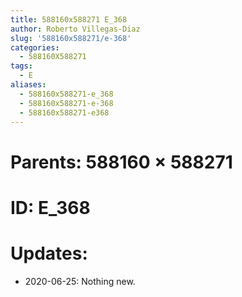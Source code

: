 ```yaml
---
title: 588160x588271 E_368
author: Roberto Villegas-Diaz
slug: '588160x588271/e-368'
categories:
  - 588160X588271
tags:
  - E
aliases:
  - 588160x588271-e_368
  - 588160x588271-e-368
  - 588160x588271-e368
---
```


# **Parents**: 588160 $\times$ 588271
# **ID**: E_368
# **Updates**: 
 - 2020-06-25: Nothing new.
